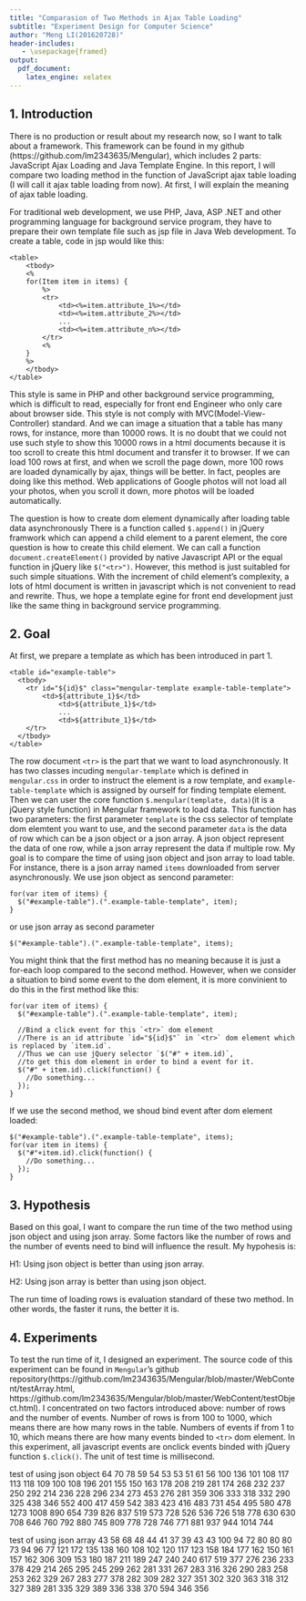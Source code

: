```yaml
---
title: "Comparasion of Two Methods in Ajax Table Loading"
subtitle: "Experiment Design for Computer Science"
author: "Meng LI(201620728)"
header-includes:
   - \usepackage{framed}
output: 
  pdf_document: 
    latex_engine: xelatex
---
```


## 1. Introduction
There is no production or result about my research now, so I want to talk about a framework. This framework can be found in my github (https://github.com/lm2343635/Mengular), which includes 2 parts: JavaScript Ajax Loading and Java Template Engine. In this report, I will compare two loading method in the function of JavaScript ajax table loading (I will call it ajax table loading from now). At first, I will explain the meaning of ajax table loading. 

For traditional web development, we use PHP, Java, ASP .NET and other programming language for background service program, they have to prepare their own template file such as jsp file in Java Web development. To create a table, code in jsp would like this:

    <table>
    	<tbody>
    	<%
    	for(Item item in items) {
    		%>
    		<tr>
    			<td><%=item.attribute_1%></td>
    			<td><%=item.attribute_2%></td>
    			...
    			<td><%=item.attribute_n%></td>
    		</tr>
    		<%
    	}
    	%>
    	</tbody>
    </table>
This style is same in PHP and other background service programming, which is difficult to read, especially for front end Engineer who only care about browser side. This style is not comply with MVC(Model-View-Controller) standard. And we can image a situation that a table has many rows, for instance, more than 10000 rows. It is no doubt that we could not use such style to show this 10000 rows in a html documents because it is too scroll to create this html document and transfer it to browser. If we can load 100 rows at first, and when we scroll the page down, more 100 rows are loaded dynamically by ajax, things will be better. In fact, peoples are doing like this method. Web applications of Google photos will not load all your photos, when you scroll it down, more photos will be loaded automatically. 

The question is how to create dom element dynamically after loading table data asynchronously There is a function called `$.append()` in jQuery framwork which can append a child element to a parent element, the core question is how to create this child element. We can call a function `document.createElement()` provided by native Javascript API or the equal function in jQuery like `$("<tr>")`. However, this method is just suitabled for such simple situations. With the increment of child element's complexity, a lots of html document is written in javascript which is not convenient to read and rewrite. Thus, we hope a template egine for front end development just like the same thing in background service programming. 

## 2. Goal
At first, we prepare a template as which has been introduced in part 1.

    <table id="example-table">
      <tbody>
        <tr id="${id}$" class="mengular-template example-table-template">
            <td>${attribute_1}$</td>
        		<td>${attribute_1}$</td>
        		...
        		<td>${attribute_1}$</td>
        </tr>
      </tbody>
    </table>
The row document `<tr>` is the part that we want to load asynchronously. It has two classes incuding `mengular-template` which is defined in `mengular.css` in order to instruct the element is a row template, and `example-table-template` which is assigned by ourself for finding template element. Then we can user the core function `$.mengular(template, data)`(it is a jQuery style function) in Mengular framework to load data. This function has two parameters: the first parameter `template` is the css selector of template dom elemtent you want to use, and the second parameter `data` is the data of row which can be a json object or a json array. A json object represent the data of one row, while a json array represent the data if multiple row. My goal is to compare the time of using json object and json array to load table. For instance, there is a json array named `items` downloaded from server asynchronously. We use json object as sencond parameter:

    for(var item of items) {
      $("#example-table").(".example-table-template", item);
    }
or use json array as second parameter

    $("#example-table").(".example-table-template", items);
You might think that the first method has no meaning because it is just a for-each loop compared to the second method. However, when we consider a situation to bind some event to the dom element, it is more convinient to do this in the first method like this:

    for(var item of items) {
      $("#example-table").(".example-table-template", item);
      
      //Bind a click event for this `<tr>` dom element
      //There is an id attribute `id="${id}$"` in `<tr>` dom element which is replaced by `item.id`.
      //Thus we can use jQuery selector `$("#" + item.id)`, 
      //to get this dom element in order to bind a event for it.
      $("#" + item.id).click(function() {
        //Do something...
      });
    }

If we use the second method, we shoud bind event after dom element loaded:

    $("#example-table").(".example-table-template", items);
    for(var item in items) {
      $("#"+item.id).click(function() {
        //Do something...
      });
    }

## 3. Hypothesis
Based on this goal, I want to compare the run time of the two method using json object and using json array. Some factors like the number of rows and the number of events need to bind will influence the result. My hypohesis is:

  H1: Using json object is better than using json array.
  
  H2: Using json array is better than using json object.

The run time of loading rows is evaluation standard of these two method. In other words, the faster it runs, the better it is.

## 4. Experiments
To test the run time of it, I designed an experiment. The source code of this experiment can be found in `Mengular`'s github repository(https://github.com/lm2343635/Mengular/blob/master/WebContent/testArray.html, https://github.com/lm2343635/Mengular/blob/master/WebContent/testObject.html). I concentrated on two factors introduced above: number of rows and the number of events. Number of rows is from 100 to 1000, which means there are how many rows in the table. Numbers of events if from 1 to 10, which means there are how many events binded to `<tr>` dom element. In this experiment, all javascript events are onclick events binded with jQuery function `$.click()`. The unit of test time is millisecond.

test of using json object
64 70 78 59 54 53 53 51 61 56 
100 136 101 108 117 113 118 109 100 108 
196 201 155 150 163 178 208 219 281 174 
268 232 237 250 292 214 236 228 296 234 
273 453 276 281 359 306 333 318 332 290 
325 438 346 552 400 417 459 542 383 423 
416 483 731 454 495 580 478 1273 1008 890 
654 739 826 837 519 573 728 526 536 726 
518 778 630 630 708 646 760 792 880 745 
809 778 728 746 771 881 937 944 1014 744 

test of using json array
43 58 68 48 44 41 37 39 43 43 
100 94 72 80 80 80 73 94 96 77 
121 172 135 138 160 108 102 120 117 123 
158 184 177 162 150 161 157 162 306 309 
153 180 187 211 189 247 240 240 617 519 
377 276 236 233 378 429 214 265 295 245 
299 262 281 331 267 283 316 326 290 283 
258 253 262 329 267 283 277 378 282 309 
282 327 351 302 320 363 318 312 327 389 
281 335 329 389 336 338 370 594 346 356 




















